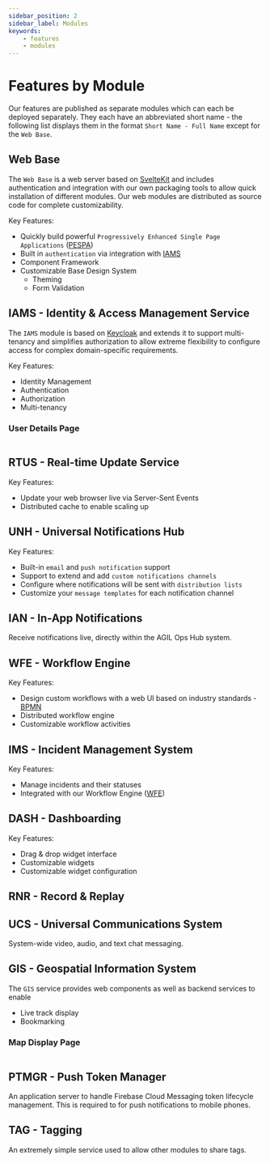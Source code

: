 ```yaml
---
sidebar_position: 2
sidebar_label: Modules
keywords:
    - features
    - modules
---
```



# Features by Module

Our features are published as separate modules which can each be deployed separately. They each have an abbreviated
short name - the following list displays them in the format `Short Name - Full Name` except for the `Web Base`.

## Web Base

The `Web Base` is a web server based on [SvelteKit](https://svelte.dev/) and includes authentication and integration with our own packaging
tools to allow quick installation of different modules. Our web modules are distributed as source code for complete
customizability.

Key Features:

-   Quickly build powerful `Progressively Enhanced Single Page Applications` ([PESPA](https://alphalist.com/blog/how-pespa-improves-both-developer-and-user-experience))
-   Built in `authentication` via integration with [IAMS](#iams---identity--access-management-service)
-   Component Framework
-   Customizable Base Design System
    -   Theming
    -   Form Validation

## IAMS - Identity & Access Management Service

The `IAMS` module is based on [Keycloak](https://www.keycloak.org/) and extends it to support multi-tenancy and simplifies authorization to allow
extreme flexibility to configure access for complex domain-specific requirements.

Key Features:

-   Identity Management
-   Authentication
-   Authorization
-   Multi-tenancy

### User Details Page

<Image img={IamsUserDetailsPage} />

## RTUS - Real-time Update Service

Key Features:

-   Update your web browser live via Server-Sent Events
-   Distributed cache to enable scaling up

## UNH - Universal Notifications Hub

Key Features:

-   Built-in `email` and `push notification` support
-   Support to extend and add `custom notifications channels`
-   Configure where notifications will be sent with `distribution lists`
-   Customize your `message templates` for each notification channel

## IAN - In-App Notifications

Receive notifications live, directly within the AGIL Ops Hub system.

## WFE - Workflow Engine

Key Features:

-   Design custom workflows with a web UI based on industry standards - [BPMN](https://www.bpmn.org/)
-   Distributed workflow engine
-   Customizable workflow activities

## IMS - Incident Management System

Key Features:

-   Manage incidents and their statuses
-   Integrated with our Workflow Engine ([WFE](#wfe---workflow-engine))

## DASH - Dashboarding

Key Features:

-   Drag & drop widget interface
-   Customizable widgets
-   Customizable widget configuration

## RNR - Record & Replay

## UCS - Universal Communications System

System-wide video, audio, and text chat messaging.

## GIS - Geospatial Information System

The `GIS` service provides web components as well as backend services to enable

-   Live track display
-   Bookmarking

### Map Display Page

<Image img={IamsUserDetailsPage} />

## PTMGR - Push Token Manager

An application server to handle Firebase Cloud Messaging token lifecycle management. This is required to for push
notifications to mobile phones.

## TAG - Tagging

An extremely simple service used to allow other modules to share tags.
